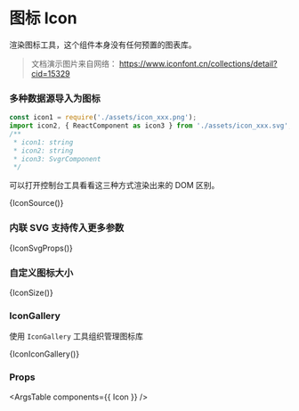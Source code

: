
<Meta title="组件/图标 Icon" component={Icon} />

# 图标 Icon

渲染图标工具，这个组件本身没有任何预置的图表库。

> 文档演示图片来自网络： https://www.iconfont.cn/collections/detail?cid=15329


### 多种数据源导入为图标

```typescript
const icon1 = require('./assets/icon_xxx.png');
import icon2, { ReactComponent as icon3 } from './assets/icon_xxx.svg';
/**
 * icon1: string
 * icon2: string
 * icon3: SvgrComponent
 */
```

可以打开控制台工具看看这三种方式渲染出来的 DOM 区别。

<Canvas>
  <Story name="Icon">{IconSource()}</Story>
</Canvas>

### 内联 SVG 支持传入更多参数

<Canvas>
  <Story name="Icon with svg props">{IconSvgProps()}</Story>
</Canvas>


### 自定义图标大小

<Canvas>
  <Story name="Icon with custom size">{IconSize()}</Story>
</Canvas>

### IconGallery

使用 `IconGallery` 工具组织管理图标库

<Canvas withSource="open">
  <Story name="Icon with IconGallery">{IconIconGallery()}</Story>
</Canvas>


### Props

<ArgsTable components={{ Icon }} />